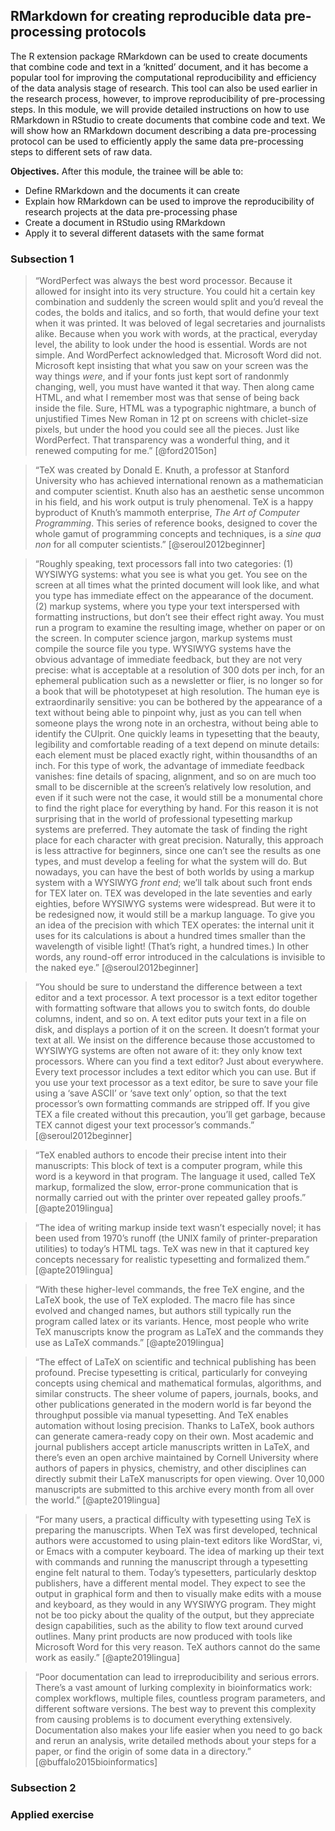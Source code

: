 ## RMarkdown for creating reproducible data pre-processing protocols

The R extension package RMarkdown can be used to create documents that combine
code and text in a 'knitted' document, and it has become a popular tool for
improving the computational reproducibility and efficiency of the data analysis
stage of research. This tool can also be used earlier in the research process,
however, to improve reproducibility of pre-processing steps. In this module, we
will provide detailed instructions on how to use RMarkdown in RStudio to create
documents that combine code and text. We will show how an RMarkdown document
describing a data pre-processing protocol can be used to efficiently apply the
same data pre-processing steps to different sets of raw data.

**Objectives.** After this module, the trainee will be able to:

- Define RMarkdown and the documents it can create 
- Explain how RMarkdown can be used to improve the reproducibility of research
projects at the data pre-processing phase
- Create a document in RStudio using RMarkdown
- Apply it to several different datasets with the same format

### Subsection 1

> "WordPerfect was always the best word processor. Because it allowed for insight into
its very structure. You could hit a certain key combination and suddenly the screen
would split and you'd reveal the codes, the bolds and italics, and so forth, 
that would define your text when it was printed. It was beloved of legal secretaries
and journalists alike. Because when you work with words, at the practical, everyday
level, the ability to look under the hood is essential. Words are not simple. And
WordPerfect acknowledged that. Microsoft Word did not. Microsoft kept insisting that
what you saw on your screen was the way things *were*, and if your fonts just kept
sort of randonmly changing, well, you must have wanted it that way. Then along came 
HTML, and what I remember most was that sense of being back inside the file. Sure, 
HTML was a typographic nightmare, a bunch of unjustified Times New Roman in 12 pt on 
screens with chiclet-size pixels, but under the hood you could see all the pieces. 
Just like WordPerfect. That transparency was a wonderful thing, and it renewed
computing for me." [@ford2015on]

> "TeX was created by Donald E. Knuth, a professor at Stanford University who has
achieved international renown as a mathematician and computer scientist.
Knuth also has an aesthetic sense uncommon in his field, and his work output is
truly phenomenal. TeX is a happy byproduct of Knuth's mammoth enterprise, 
*The Art of Computer Programming*. This series of reference books, designed
to cover the whole gamut of programming concepts and techniques, is a 
*sine qua non* for all computer scientists." [@seroul2012beginner]

> "Roughly speaking, text processors fall into two categories:
(1) WYSIWYG systems: what you see is what you get. You see on the screen at all
times what the printed document will look like, and what you type has immediate
effect on the appearance of the document. (2)  markup systems, where you type your text 
interspersed with formatting instructions, but don't see their effect right away. You must run a program to examine the
resulting image, whether on paper or on the screen. In computer science jargon,
markup systems must compile the source file you type.  WYSIWYG systems have the obvious 
advantage of immediate feedback, but they
are not very precise: what is acceptable at a resolution of 300 dots per inch, for an
ephemeral publication such as a newsletter or flier, is no longer so for a book that
will be phototypeset at high resolution. The human eye is extraordinarily sensitive:
you can be bothered by the appearance of a text without being able to pinpoint why,
just as you can tell when someone plays the wrong note in an orchestra, without
being able to identify the CUlprit. One quickly leams in typesetting that the beauty,
legibility and comfortable reading of a text depend on minute details: each element
must be placed exactly right, within thousandths of an inch. For this type of work,
the advantage of immediate feedback vanishes: fine details of spacing, alignment,
and so on are much too small to be discernible at the screen's relatively low 
resolution, and even if it such were not the case, it would still be a monumental chore
to find the right place for everything by hand. For this reason it is not surprising that in the world of professional typesetting
markup systems are preferred. They automate the task of finding the right place
for each character with great precision. Naturally, this approach is less attractive for
beginners, since one can't see the results as one types, and must develop a feeling
for what the system will do. But nowadays, you can have the best of both worlds
by using a markup system with a WYSIWYG *front end*; we'll talk about such front
ends for TEX later on. TEX was developed in the late seventies and early eighties, 
before WYSIWYG systems were widespread. But were it to be redesigned now, it would 
still be a markup
language. To give you an idea of the precision with which TEX operates: the internal 
unit it uses for its calculations is about a hundred times smaller than the
wavelength of visible light! (That's right, a hundred times.) In other words, any
round-off error introduced in the calculations is invisible to the naked eye." 
[@seroul2012beginner]

> "You should be sure to understand the difference between a text editor and a text
processor. A text processor is a text editor together with formatting software that
allows you to switch fonts, do double columns, indent, and so on. A text editor
puts your text in a file on disk, and displays a portion of it on the screen. It doesn't
format your text at all. We insist on the difference because those accustomed to WYSIWYG systems are
often not aware of it: they only know text processors. Where can you find a text
editor? Just about everywhere. Every text processor includes a text editor which
you can use. But if you use your text processor as a text editor, be sure to save your
file using a 'save ASCII' or 'save text only' option, so that the text processor's own
formatting commands are stripped off. If you give TEX a file created without this
precaution, you'll get garbage, because TEX cannot digest your text processor's
commands." [@seroul2012beginner]

> "TeX enabled authors to encode their precise intent into their manuscripts:
This block of text is a computer program, while this word is a keyword in that
program. The language it used, called TeX markup, formalized the slow,
error-prone communication that is normally carried out with the printer over
repeated galley proofs." [@apte2019lingua]

> "The idea of writing markup inside text wasn’t especially novel; it has been
used from 1970’s runoff (the UNIX family of printer-preparation utilities) to
today’s HTML tags. TeX was new in that it captured key concepts necessary for
realistic typesetting and formalized them." [@apte2019lingua]

> "With these higher-level commands, the free TeX engine, and the LaTeX book,
the use of TeX exploded. The macro file has since evolved and changed names, but
authors still typically run the program called latex or its variants. Hence,
most people who write TeX manuscripts know the program as LaTeX and the commands
they use as LaTeX commands." [@apte2019lingua]

> "The effect of LaTeX on scientific and technical publishing has been profound.
Precise typesetting is critical, particularly for conveying concepts using
chemical and mathematical formulas, algorithms, and similar constructs. The
sheer volume of papers, journals, books, and other publications generated in the
modern world is far beyond the throughput possible via manual typesetting. And
TeX enables automation without losing precision. Thanks to LaTeX, book authors
can generate camera-ready copy on their own. Most academic and journal
publishers accept article manuscripts written in LaTeX, and there’s even an open
archive maintained by Cornell University where authors of papers in physics,
chemistry, and other disciplines can directly submit their LaTeX manuscripts for
open viewing. Over 10,000 manuscripts are submitted to this archive every month
from all over the world." [@apte2019lingua]

> "For many users, a practical difficulty with typesetting using TeX is
preparing the manuscripts. When TeX was first developed, technical authors were
accustomed to using plain-text editors like WordStar, vi, or Emacs with a
computer keyboard. The idea of marking up their text with commands and running
the manuscript through a typesetting engine felt natural to them. Today’s
typesetters, particularly desktop publishers, have a different mental model.
They expect to see the output in graphical form and then to visually make edits
with a mouse and keyboard, as they would in any WYSIWYG program. They might not
be too picky about the quality of the output, but they appreciate design
capabilities, such as the ability to flow text around curved outlines. Many
print products are now produced with tools like Microsoft Word for this very
reason. TeX authors cannot do the same work as easily." [@apte2019lingua]

> "Poor documentation can lead to irreproducibility and serious errors. There's
a vast amount of lurking complexity in bioinformatics work: complex workflows, 
multiple files, countless program parameters, and different software versions.
The best way to prevent this complexity from causing problems is to document
everything extensively. Documentation also makes your life easier when you need to 
go back and rerun an analysis, write detailed methods about your steps for a 
paper, or find the origin of some data in a directory." [@buffalo2015bioinformatics]




### Subsection 2

### Applied exercise

